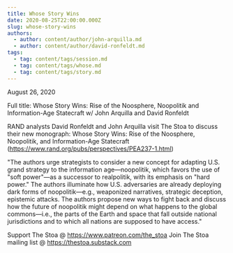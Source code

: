```yaml
---
title: Whose Story Wins
date: 2020-08-25T22:00:00.000Z
slug: whose-story-wins
authors:
  - author: content/author/john-arquilla.md
  - author: content/author/david-ronfeldt.md
tags:
  - tag: content/tags/session.md
  - tag: content/tags/whose.md
  - tag: content/tags/story.md
---
```


August 26, 2020

Full title: Whose Story Wins: Rise of the Noosphere, Noopolitik and Information-Age Statecraft w/ John Arquilla and David Ronfeldt 

RAND analysts David Ronfeldt and John Arquilla visit The Stoa to discuss their new monograph: Whose Story Wins: Rise of the Noosphere, Noopolitik, and Information-Age Statecraft (https://www.rand.org/pubs/perspectives/PEA237-1.html)

"The authors urge strategists to consider a new concept for adapting U.S. grand strategy to the information age—noopolitik, which favors the use of "soft power"—as a successor to realpolitik, with its emphasis on "hard power." The authors illuminate how U.S. adversaries are already deploying dark forms of noopolitik—e.g., weaponized narratives, strategic deception, epistemic attacks. The authors propose new ways to fight back and discuss how the future of noopolitik might depend on what happens to the global commons—i.e., the parts of the Earth and space that fall outside national jurisdictions and to which all nations are supposed to have access."

Support The Stoa @ https://www.patreon.com/the_stoa
Join The Stoa mailing list @ https://thestoa.substack.com
